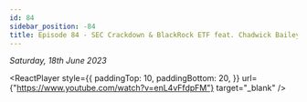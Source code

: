 ```yaml
---
id: 84
sidebar_position: -84
title: Episode 84 - SEC Crackdown & BlackRock ETF feat. Chadwick Bailey of Cryptocurrency Theory
---
```



_Saturday, 18th June 2023_

<ReactPlayer
  style={{
    paddingTop: 10,
    paddingBottom: 20,
  }}
  url={"https://www.youtube.com/watch?v=enL4vFfdpFM"}
  target="_blank"
/>
